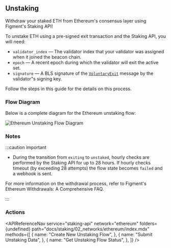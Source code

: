 
## Unstaking

Withdraw your staked ETH from Ethereum's consensus layer using Figment&apos;s Staking API!

To unstake ETH using a pre-signed exit transaction and the Staking API, you will need:

- `validator_index` &mdash; The validator index that your validator was assigned when it joined the beacon chain.
- `epoch` &mdash; A recent epoch during which the validator will exit the active set.
- `signature` &mdash; A BLS signature of the [`VoluntaryExit`](https://ethereum.github.io/beacon-APIs/#/Beacon/submitPoolVoluntaryExit) message by the validator&quot;s signing key.

Follow the steps in this guide for the details on this process.

### Flow Diagram

Below is a complete diagram for the Ethereum unstaking flow:

<img
  src={img1}
  alt="Ethereum Unstaking Flow Diagram"
  className="inline-image"
/>

### Notes

:::caution important

- During the transition from `exiting` to `unstaked`,
  hourly checks are performed by the Staking API for up to 28 hours. If hourly checks timeout (by exceeding 28 attempts) the flow state becomes `failed` and a webhook is sent.

For more information on the withdrawal process, refer to Figment&apos;s <Link to="https://www.figment.io/resources/ethereum-withdrawals-a-comprehensive-faq-guide">Ethereum Withdrawals: A Comprehensive FAQ</Link>.

:::

### Actions

<APIReferenceNav
  service="staking-api"
  network="ethereum"
  folders={undefined}
  path="docs/staking/02_networks/ethereum/index.mdx"
  methods={[
    {
      name: "Create New Unstaking Flow",
    },
    {
      name: "Submit Unstaking Data",
    },
    {
      name: "Get Unstaking Flow Status",
    },
  ]}
/>
